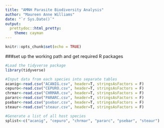 ```yaml
---
title: "AMNH Parasite Biodiversity Analysis"
author: "Maureen Anne Williams"
date: "`r Sys.Date()`"
output:
  prettydoc::html_pretty:
    theme: cayman
---
```


```r
knitr::opts_chunk$set(echo = TRUE)
```

###set up the working path and get required R packages
```r
#Load the tidyverse package
library(tidyverse)

#Input data from each species into separate tables
acanig<-read.csv("ACANIG.csv", header=T, stringsAsFactors = F)
cepuro<-read.csv("CEPURO.csv", header=T, stringsAsFactors = F)
chrmar<-read.csv("CHRMAR.csv", header=T, stringsAsFactors = F)
pararc<-read.csv("PARARC.csv", header=T, stringsAsFactors = F)
psebar<-read.csv("psebar.csv", header=T, stringsAsFactors = F)
steaur<-read.csv("steaur.csv", header=T, stringsAsFactors = F)

#Generate a list of all host species
splist<-c("acanig", "cepuro", "chrmar", "pararc", "psebar", "steaur")
```

